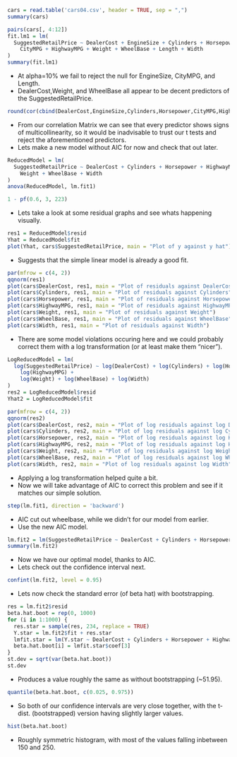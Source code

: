 ```r
cars = read.table('cars04.csv', header = TRUE, sep = ",")
summary(cars)
```

```r
pairs(cars[, 4:12])
fit.lm1 = lm(
  SuggestedRetailPrice ~ DealerCost + EngineSize + Cylinders + Horsepower +
    CityMPG + HighwayMPG + Weight + WheelBase + Length + Width
)
summary(fit.lm1)
```
- At alpha=10% we fail to reject the null for EngineSize, CityMPG, and Length.
- DealerCost,Weight, and WheelBase all appear to be decent predictors of the SuggestedRetailPrice.
```r
round(cor(cbind(DealerCost,EngineSize,Cylinders,Horsepower,CityMPG,HighwayMPG,Weight,WheelBase,Length,Width)),2)
```
- From our correlation Matrix we can see that every predictor shows signs of multicollinearity, so it would be inadvisable to trust our t tests and reject the aforementioned predictors.
- Lets make a new model without AIC for now and check that out later.
```r
ReducedModel = lm(
  SuggestedRetailPrice ~ DealerCost + Cylinders + Horsepower + HighwayMPG +
    Weight + WheelBase + Width
)
anova(ReducedModel, lm.fit1)
```

```r
1 - pf(0.6, 3, 223)
```
- Lets take a look at some residual graphs and see whats happening visually.
```r
res1 = ReducedModel$resid
Yhat = ReducedModel$fit
plot(Yhat, cars$SuggestedRetailPrice, main = "Plot of y against y hat")
```
- Suggests that the simple linear model is already a good fit.
```r
par(mfrow = c(4, 2))
qqnorm(res1)
plot(cars$DealerCost, res1, main = "Plot of residuals against DealerCost")
plot(cars$Cylinders, res1, main = "Plot of residuals against Cylinders")
plot(cars$Horsepower, res1, main = "Plot of residuals against Horsepower")
plot(cars$HighwayMPG, res1, main = "Plot of residuals against HighwayMPG")
plot(cars$Weight, res1, main = "Plot of residuals against Weight")
plot(cars$WheelBase, res1, main = "Plot of residuals against WheelBase")
plot(cars$Width, res1, main = "Plot of residuals against Width")
```
- There are some model violations occuring here and we could probably correct them with a log transformation (or at least make them "nicer").
```r
LogReducedModel = lm(
  log(SuggestedRetailPrice) ~ log(DealerCost) + log(Cylinders) + log(Horsepower) +
    log(HighwayMPG) +
    log(Weight) + log(WheelBase) + log(Width)
)
res2 = LogReducedModel$resid
Yhat2 = LogReducedModel$fit
```

```r
par(mfrow = c(4, 2))
qqnorm(res2)
plot(cars$DealerCost, res2, main = "Plot of log residuals against log DealerCost")
plot(cars$Cylinders, res2, main = "Plot of log residuals against log Cylinders")
plot(cars$Horsepower, res2, main = "Plot of log residuals against log Horsepower")
plot(cars$HighwayMPG, res2, main = "Plot of log residuals against log HighwayMPG")
plot(cars$Weight, res2, main = "Plot of log residuals against log Weight")
plot(cars$WheelBase, res2, main = "Plot of log residuals against log WheelBase")
plot(cars$Width, res2, main = "Plot of log residuals against log Width")
```
- Applying a log transformation helped quite a bit.
- Now we will take advantage of AIC to correct this problem and see if it matches our simple solution.
```r
step(lm.fit1, direction = 'backward')
```
- AIC cut out wheelbase, while we didn't for our model from earlier. 
- Use the new AIC model.
```r
lm.fit2 = lm(SuggestedRetailPrice ~ DealerCost + Cylinders + Horsepower + HighwayMPG + Weight + Width)
summary(lm.fit2)
```
- Now we have our optimal model, thanks to AIC.
- Lets check out the confidence interval next.
```r
confint(lm.fit2, level = 0.95)
```
- Lets now check the standard error (of beta hat) with bootstrapping.
```r
res = lm.fit2$resid
beta.hat.boot = rep(0, 1000)
for (i in 1:1000) {
  res.star = sample(res, 234, replace = TRUE)
  Y.star = lm.fit2$fit + res.star
  lmfit.star = lm(Y.star ~ DealerCost + Cylinders + Horsepower + HighwayMPG + Weight + Width)
  beta.hat.boot[i] = lmfit.star$coef[3]
}
st.dev = sqrt(var(beta.hat.boot))
st.dev
```
- Produces a value roughly the same as without bootstrapping (~51.95).
```r
quantile(beta.hat.boot, c(0.025, 0.975))
```
- So both of our confidence intervals are very close together, with the t-dist. (bootstrapped) version having slightly larger values.
```r
hist(beta.hat.boot)
```
- Roughly symmetric histogram, with most of the values falling inbetween 150 and 250.
